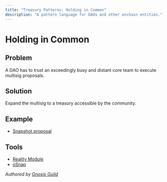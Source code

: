 ```yaml
---
title: "Treasury Patterns: Holding in Common"
description: "A pattern language for DAOs and other onchain entities."
---
```


# Holding in Common

## Problem

A DAO has to trust an exceedingly busy and distant core team to execute multisig proposals.

## Solution

Expand the multisig to a treasury accessible by the community.

## Example

- [Snapshot proposal](https://snapshot.org/#/gnosis.eth/proposal/QmNMRBnipvRfos9ze1MrKpFAsHqxhNrmxjrXzxJnhFif9b)

## Tools

- [Reality Module](/documentation/reality-module.mdx)
- [oSnap](https://medium.com/uma-project/announcing-osnap-gasless-snapshot-voting-with-on-chain-execution-by-uma-7374ed729b28)

*Authored by [Gnosis Guild](https://gnosisguild.org)*
